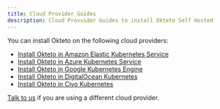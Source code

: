 ```yaml
---
title: Cloud Provider Guides
description: Cloud Provvider Guides to install Okteto Self Hosted
---
```


You can install Okteto on the following cloud providers:

- [Install Okteto in Amazon Elastic Kubernetes Service](get-started/cloud-provider-guides/eks.mdx)
- [Install Okteto in Azure Kubernetes Service](get-started/cloud-provider-guides/aks.mdx)
- [Install Okteto in Google Kubernetes Engine](get-started/cloud-provider-guides/gke.mdx)
- [Install Okteto in DigitalOcean Kubernetes](get-started/cloud-provider-guides/digitalocean.mdx)
- [Install Okteto in Civo Kubernetes](get-started/cloud-provider-guides/civo.mdx)

[Talk to us](https://okteto.com/schedule/) if you are using a different cloud provider.

